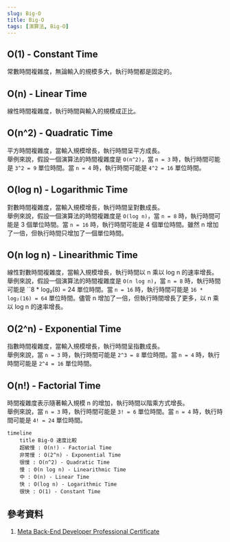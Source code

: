 ```yaml
---
slug: Big-O
title: Big-O
tags: [演算法, Big-O]
---
```

## O(1) - Constant Time
常數時間複雜度，無論輸入的規模多大，執行時間都是固定的。

## O(n) - Linear Time
線性時間複雜度，執行時間與輸入的規模成正比。

## O(n^2) - Quadratic Time
平方時間複雜度，當輸入規模增長，執行時間呈平方成長。  
舉例來說，假設一個演算法的時間複雜度是 `O(n^2)`，當 `n = 3` 時，執行時間可能是 `3^2 = 9` 單位時間。當 `n = 4` 時，執行時間可能是 `4^2 = 16` 單位時間。

## O(log n) - Logarithmic Time
對數時間複雜度，當輸入規模增長，執行時間呈對數成長。  
舉例來說，假設一個演算法的時間複雜度是 `O(log n)`，當 `n = 8` 時，執行時間可能是 3 個單位時間。當 `n = 16` 時，執行時間可能是 4 個單位時間。雖然 n 增加了一倍，但執行時間只增加了一個單位時間。

## O(n log n) - Linearithmic Time
線性對數時間複雜度，當輸入規模增長，執行時間以 n 乘以 log n 的速率增長。  
舉例來說，假設一個演算法的時間複雜度是 `O(n log n)`，當 `n = 8` 時，執行時間可能是 ``8 * log₂(8) = 24 單位時間。當 `n = 16` 時，執行時間可能是 `16 * log₂(16) = 64` 單位時間。儘管 n 增加了一倍，但執行時間增長了更多，以 n 乘以 log n 的速率增長。

## O(2^n) - Exponential Time
指數時間複雜度，當輸入規模增長，執行時間呈指數成長。  
舉例來說，當 `n = 3` 時，執行時間可能是 `2^3 = 8` 單位時間。當 `n = 4` 時，執行時間可能是 `2^4 = 16` 單位時間。

## O(n!) - Factorial Time
時間複雜度表示隨著輸入規模 n 的增加，執行時間以階乘方式增長。  
舉例來說，當 `n = 3` 時，執行時間可能是 `3! = 6` 單位時間。當 `n = 4` 時，執行時間可能是 `4! = 24` 單位時間。

```mermaid
timeline
    title Big-O 速度比較
    超級慢 : O(n!) - Factorial Time
    非常慢 : O(2^n) - Exponential Time
    很慢 : O(n^2) - Quadratic Time
    慢 : O(n log n) - Linearithmic Time
    中 : O(n) - Linear Time
    快 : O(log n) - Logarithmic Time
    很快 : O(1) - Constant Time
```

## 參考資料
1. [Meta Back-End Developer Professional Certificate](https://www.coursera.org/professional-certificates/meta-back-end-developer)